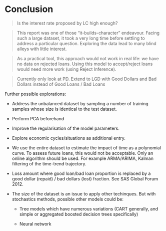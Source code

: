 # Conclusion

> Is the interest rate proposed by LC high enough?

> This report was one of those "it-builds-character" endeavour. Facing such a large dataset, it took a very long time before settling to address a particular question. Exploring the data lead to many blind alleys with little interest.

> As a practical tool, this approach would not work in real life: we have no data on rejected loans. Using this model to accept/reject loans would need more work (using Reject Inference).

> Currently only look at PD. Extend to LGD with Good Dollars and Bad Dollars instead of Good Loans / Bad Loans


Further possible explorations:

+ Address the unbalanced dataset by sampling a number of training samples whose size is identical to the test dataset.

+ Perform PCA beforehand

+ Improve the regularisation of the model parameters.

+ Explore economic cycles/situations as additional entry.

+ We use the entire dataset to estimate the impact of time  as a polynomial curve. To assess future loans, this would not be acceptable. Only an online algorithm should be used. For example ARMA/ARIMA, Kalman filtering of the time-trend trajectory. 

+ Loss amount where good loan/bad loan proportion is replaced by a good dollar (repaid) / bad dollars (lost) fraction. See SAS Global Forum 2012.

+ The size of the dataset is an issue to apply other techinques. But with stochastics methods, possible other models could be:
    
    - Tree models which have numerous variations (CART generally, and simple or aggregated boosted decision trees specifically)
    
    - Neural network 


